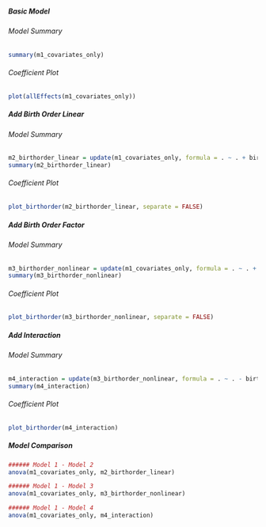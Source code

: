 
##### Basic Model {.tabset}

###### Model Summary
```r
summary(m1_covariates_only)
```

###### Coefficient Plot
```r
plot(allEffects(m1_covariates_only))
```

##### Add Birth Order Linear {.tabset}

###### Model Summary
```r
m2_birthorder_linear = update(m1_covariates_only, formula = . ~ . + birth_order)
summary(m2_birthorder_linear)
```

###### Coefficient Plot
```r
plot_birthorder(m2_birthorder_linear, separate = FALSE)
```

##### Add Birth Order Factor {.tabset}

###### Model Summary
```r
m3_birthorder_nonlinear = update(m1_covariates_only, formula = . ~ . + birth_order_nonlinear)
summary(m3_birthorder_nonlinear)
```

###### Coefficient Plot
```r
plot_birthorder(m3_birthorder_nonlinear, separate = FALSE)
```

##### Add Interaction {.tabset}

###### Model Summary
```r
m4_interaction = update(m3_birthorder_nonlinear, formula = . ~ . - birth_order_nonlinear - sibling_count + count_birth_order)
summary(m4_interaction)
```

###### Coefficient Plot
```r
plot_birthorder(m4_interaction)
```

##### Model Comparison
```r
###### Model 1 - Model 2
anova(m1_covariates_only, m2_birthorder_linear)

###### Model 1 - Model 3
anova(m1_covariates_only, m3_birthorder_nonlinear)

###### Model 1 - Model 4
anova(m1_covariates_only, m4_interaction)
```

